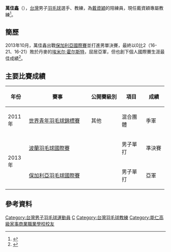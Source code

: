 {{noteTA|G1=Badminton}}
{{Infobox 羽球選手
| playername              = 萬佳鑫
| image                   = 
| size                    = 
| caption                 = 
| birth_name              = 
| date_of_birth           = {{birth_date_and_age|1993|10|26}}
| place_of_birth          = 
| height                  = 
| weight                  = 
| event                   = 男子單打、男子雙打、混合雙打
| country                 = {{TPE}}
| years_active            = 
| handedness              = 
| coach                   = 
| highest_ranking         = 第73位（男單）
| date_of_highest_ranking = 2013年10月24日<ref name="highest-ranking">[http://bwfcontent.tournamentsoftware.com/ranking/player.aspx?id=6047&player=280243 BWF World Ranking - Ranking of Chia-Hsin WAN (91977)]{{en}}</ref>
| current_ranking         = 第80位（男單）<br/>第170位（男雙-[[許仁豪|許仁豪]]）<br/>第170位（男雙-[[王子維|王子維]]）<br/>第456位（男雙-[[林祐賢|林祐賢]]）<br/>第263位（混雙-[[程琪雅|程琪雅]]）
| date_of_current_ranking = 2013年11月28日<ref>[http://bwfcontent.tournamentsoftware.com/ranking/category.aspx?id=6047&category=472 BWF World Ranking - BWF世界排名榜 (11/28/2013) -  Men's singles]{{en}}</ref><ref>[http://bwfcontent.tournamentsoftware.com/ranking/category.aspx?id=6047&category=474 BWF World Ranking - BWF世界排名榜 (11/28/2013) -  Men's doubles]{{en}}</ref><ref>[http://bwfcontent.tournamentsoftware.com/ranking/category.aspx?id=6047&category=476 BWF World Ranking - BWF世界排名榜 (11/28/2013) -  Mixed doubles]{{en}}</ref>
| played                  = 36勝–22負（男單）<br/>8勝–15負（男雙）<br/>3勝–2負（混雙）
| titles                  =
| bwf_profile             = FE4CF7CD-54B0-4A8B-B786-F42BA4578478
| bwf_id                  = 91977
| updated                 = 2019年4月30日
}}
{{MedalTableTop}}
{{MedalSport | 男子[[羽毛球|羽毛球]]}}
{{MedalCountry | {{TPE}}}}
{{MedalCompetition | [[世界青年羽毛球錦標賽|世界青年羽毛球錦標賽]]}}
{{MedalBronze| [[2011年世界青年羽毛球錦標賽|2011年 桃園]] | 混合團體 }}
{{MedalBottom}}
'''萬佳鑫'''（{{bd|1993年|10月26日|||catIdx=W萬}}），[[台灣|台灣]]男子[[羽毛球|羽毛球]]選手、教練，為[[戴資穎|戴資穎]]的陪練員，現任戴資穎專屬教練<ref>{{zh-tw}}{{cite news |title=「金牌後援」擴增 戴女王有靠山|url=
https://sports.ltn.com.tw/news/paper/1281644|newspaper=自由時報|date=2019-04-14}}</ref>。

==簡歷==
2013年10月，萬佳鑫出戰[[2013年保加利亞羽毛球國際賽|保加利亞國際賽]]並打進男單決賽，最終以0比2（16-21、16-21）敗於丹麥的[[埃米尔·霍尔斯特|埃米尔·霍尔斯特]]，屈居亞軍，但也創下個人國際賽生涯最佳成績<ref>{{cite news|title=羽球》保加利亞挑戰賽男單萬佳鑫獲銀寫個人新猷|url=http://www.ltsports.com.tw/other/complex/100812-2013-10-06-12-38-50|newspaper=麗台體育報|date=2013-10-06|access-date=2013-12-01|archive-url=https://web.archive.org/web/20131203021729/http://www.ltsports.com.tw/other/complex/100812-2013-10-06-12-38-50|archive-date=2013-12-03|dead-url=yes}}</ref>。

==主要比賽成績==
{| class=wikitable style="text-align:center; font-size:small;" 
!width="50"|年份
!width="180"|賽事
!width="80"|公開賽級別
!width="60"|項目
!width="50"|成績
|-
!rowspan="1"|2011年
|[[2011年世界青年羽毛球錦標賽|世界青年羽毛球錦標賽]]
|其他
|混合團體
|bgcolor="#b8860b"|季軍
|-
!rowspan="2"|2013年
|[[2013年波蘭羽毛球國際賽|波蘭羽毛球國際賽]]
|{{BWFIS}}
|男子單打
|bgcolor="#b8860b"|準決賽
|-
|[[2013年保加利亞羽毛球國際賽|保加利亞羽毛球國際賽]]
|{{BWFIC}}
|男子單打
|bgcolor="silver"|亞軍
|}
{{BWF賽事級別索引}}

==參考資料==
{{Reflist}}

{{DEFAULTSORT:Wan Chia-Hsin}}
[[Category:台灣男子羽毛球運動員|Category:台灣男子羽毛球運動員]]
[[Category:萬姓|C]]
[[Category:台灣羽毛球教練|Category:台灣羽毛球教練]]
[[Category:能仁高級家事商業職業學校校友|Category:能仁高級家事商業職業學校校友]]